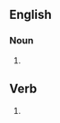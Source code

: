 ==English==
===Noun===
{{head|en|noun}}
# {{alternate form of|French kiss|lang=en}}
==Verb==
{{head|en|verb}}
# {{alternate form of|French kiss|lang=en}}